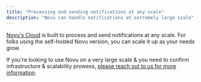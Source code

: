 ```yaml
---
title: "Processing and sending notifications at any scale"
description: "Novu can handle notifications at extremely large scale"
---
```


[Novu's Cloud](https://web.novu.co) is built to process and send notifications at any scale. For folks using the self-hosted Novu version, you can scale it up as your needs grow.

If you're looking to use Novu on a very large scale & you need to confirm infrastructure & scalability prowess, [please reach out to us for more information](https://calendly.com/novuhq/novu-meeting?utm_source=send-notifications-at-any-scale-docs).


